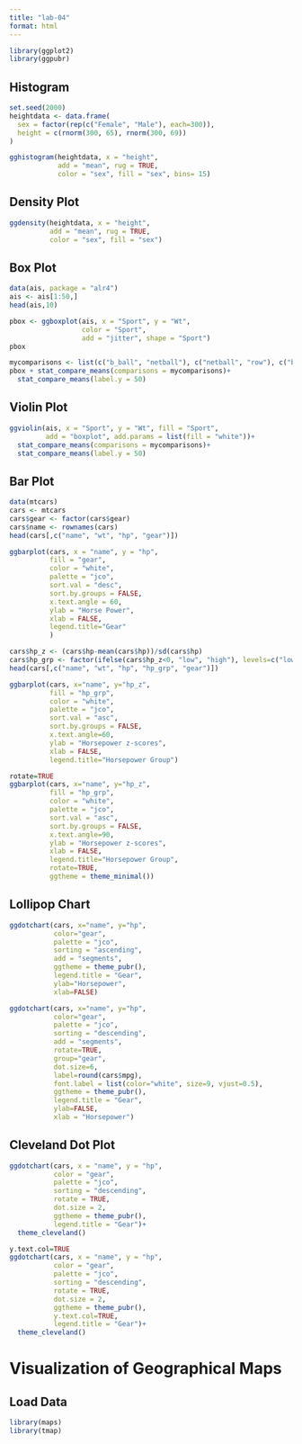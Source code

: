 ```yaml
---
title: "lab-04"
format: html
---
```


```r
library(ggplot2)
library(ggpubr)
```

## Histogram
```r
set.seed(2000)
heightdata <- data.frame(
  sex = factor(rep(c("Female", "Male"), each=300)),
  height = c(rnorm(300, 65), rnorm(300, 69))
)
```
```r
gghistogram(heightdata, x = "height",
            add = "mean", rug = TRUE,
            color = "sex", fill = "sex", bins= 15)
```

## Density Plot
```r
ggdensity(heightdata, x = "height",
          add = "mean", rug = TRUE,
          color = "sex", fill = "sex")
```

## Box Plot 
```r
data(ais, package = "alr4")
ais <- ais[1:50,]
head(ais,10)
```
```r
pbox <- ggboxplot(ais, x = "Sport", y = "Wt",
                  color = "Sport",
                  add = "jitter", shape = "Sport")
pbox
```
```r
mycomparisons <- list(c("b_ball", "netball"), c("netball", "row"), c("b_ball", "row"))
pbox + stat_compare_means(comparisons = mycomparisons)+
  stat_compare_means(label.y = 50)
```

## Violin Plot 
```r
ggviolin(ais, x = "Sport", y = "Wt", fill = "Sport",
         add = "boxplot", add.params = list(fill = "white"))+
  stat_compare_means(comparisons = mycomparisons)+
  stat_compare_means(label.y = 50)
```

## Bar Plot 
```r
data(mtcars)
cars <- mtcars
cars$gear <- factor(cars$gear)
cars$name <- rownames(cars)
head(cars[,c("name", "wt", "hp", "gear")])
```
```r
ggbarplot(cars, x = "name", y = "hp",
          fill = "gear",
          color = "white",
          palette = "jco",
          sort.val = "desc",
          sort.by.groups = FALSE,
          x.text.angle = 60,
          ylab = "Horse Power",
          xlab = FALSE,
          legend.title="Gear"
          )
```
```r
cars$hp_z <- (cars$hp-mean(cars$hp))/sd(cars$hp)
cars$hp_grp <- factor(ifelse(cars$hp_z<0, "low", "high"), levels=c("low", "high"))
head(cars[,c("name", "wt", "hp", "hp_grp", "gear")])
```
```r
ggbarplot(cars, x="name", y="hp_z",
          fill = "hp_grp",
          color = "white",
          palette = "jco",
          sort.val = "asc",
          sort.by.groups = FALSE,
          x.text.angle=60,
          ylab = "Horsepower z-scores",
          xlab = FALSE, 
          legend.title="Horsepower Group")
```
```r
rotate=TRUE
ggbarplot(cars, x="name", y="hp_z",
          fill = "hp_grp",
          color = "white",
          palette = "jco",
          sort.val = "asc",
          sort.by.groups = FALSE,
          x.text.angle=90,
          ylab = "Horsepower z-scores",
          xlab = FALSE, 
          legend.title="Horsepower Group",
          rotate=TRUE,
          ggtheme = theme_minimal())
```

## Lollipop Chart
```r
ggdotchart(cars, x="name", y="hp",
           color="gear",
           palette = "jco",
           sorting = "ascending",
           add = "segments",
           ggtheme = theme_pubr(),
           legend.title = "Gear",
           ylab="Horsepower",
           xlab=FALSE)
```
```r
ggdotchart(cars, x="name", y="hp",
           color="gear",
           palette = "jco",
           sorting = "descending",
           add = "segments",
           rotate=TRUE,
           group="gear",
           dot.size=6,
           label=round(cars$mpg),
           font.label = list(color="white", size=9, vjust=0.5),
           ggtheme = theme_pubr(),
           legend.title = "Gear",
           ylab=FALSE,
           xlab = "Horsepower")
```

## Cleveland Dot Plot
```r
ggdotchart(cars, x = "name", y = "hp",
           color = "gear", 
           palette = "jco",
           sorting = "descending",                 
           rotate = TRUE,                          
           dot.size = 2,
           ggtheme = theme_pubr(),
           legend.title = "Gear")+
  theme_cleveland()                                
```
```r
y.text.col=TRUE
ggdotchart(cars, x = "name", y = "hp",
           color = "gear", 
           palette = "jco",
           sorting = "descending",                 
           rotate = TRUE,                          
           dot.size = 2,                           
           ggtheme = theme_pubr(),
           y.text.col=TRUE,
           legend.title = "Gear")+
  theme_cleveland()      
```
# Visualization of Geographical Maps
## Load Data 
```r
library(maps)
library(tmap)
```

